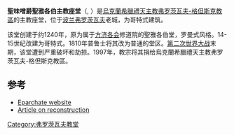 {{Infobox religious building
|building_name=聖味噌爵聖雅各伯主教座堂<br /><small>{{lang|pl|Kościół św. Wincentego}} {{pl icon}}</small>
|image=Kościół św. Wincentego, Wrocław.jpg
|image_size=300px
|caption=
|location=[[弗罗茨瓦夫|弗罗茨瓦夫]]plac Nankiera 15, 
|province=[[烏克蘭希臘禮天主教弗罗茨瓦夫-格但斯克教區|烏克蘭希臘禮天主教弗罗茨瓦夫-格但斯克教區]]
|district=
|consecration_year=1240
|architecture_style=哥特式
|facade_direction=西
|year_completed=1256<br/>1999 
}}
'''聖味噌爵聖雅各伯主教座堂'''（{{lang-pl|Katedra greckokatolicka pw. św. Wincentego i św. Jakuba we Wrocławiu}}, {{lang-de|St. Vincenzkirche}}）是[[烏克蘭希臘禮天主教弗罗茨瓦夫-格但斯克教區|烏克蘭希臘禮天主教弗罗茨瓦夫-格但斯克教區]]的主教座堂，位于[[波兰|波兰]][[弗罗茨瓦夫|弗罗茨瓦夫]]老城，为哥特式建筑。

该堂创建于约1240年，原为属于[[方济各会|方济各会]]修道院的聖雅各伯堂，罗曼式风格。14-15世纪改建为哥特式。1810年普鲁士将其改为普通的堂区。[[第二次世界大战|第二次世界大战]]末期，该堂遭到严重破坏和劫掠。1997年，教宗将其捐给烏克蘭希臘禮天主教弗罗茨瓦夫-格但斯克教區。

== 参考==
* [https://web.archive.org/web/20150418100107/http://www.cerkiew.net.pl// Eparchate website] {{pl icon}}
* [http://wroclaw.gazeta.pl/wroclaw/1,35771,13145074,Kaplica_Hochberga_jak_popis_barokowej_iluzji_w_3D.html Article on reconstruction] {{pl icon}}

{{coord|51|06|46|N|17|02|17|E|region:PL-DS_type:landmark_source:kolossus-dewiki|display=title}}
[[Category:弗罗茨瓦夫教堂|Category:弗罗茨瓦夫教堂]]